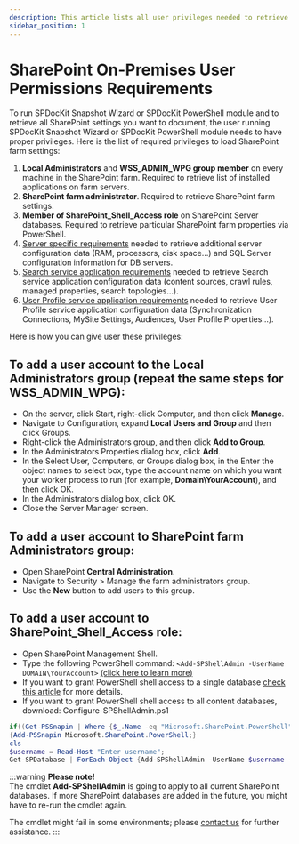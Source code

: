```yaml
---
description: This article lists all user privileges needed to retrieve SharePoint farm settings with SPDocKit Snapshot Wizard or SPDocKit PowerShell module.
sidebar_position: 1
---
```



# SharePoint On-Premises User Permissions Requirements

To run SPDocKit Snapshot Wizard or SPDocKit PowerShell module and to retrieve all SharePoint settings you want to document, the user running SPDocKit Snapshot Wizard or SPDocKit PowerShell module needs to have proper privileges. Here is the list of required privileges to load SharePoint farm settings:

1. **Local Administrators** and **WSS\_ADMIN\_WPG group member** on every machine in the SharePoint farm. Required to retrieve list of installed applications on farm servers.
2. **SharePoint farm administrator**. Required to retrieve SharePoint farm settings.
3. **Member of SharePoint\_Shell\_Access role** on SharePoint Server databases. Required to retrieve particular SharePoint farm properties via PowerShell.
4. [Server specific requirements](server-load-permission-requirements.md) needed to retrieve additional server configuration data \(RAM, processors, disk space…\) and SQL Server configuration information for DB servers.
5. [Search service application requirements](service-application-permission-requirements.md#search-service-application-requirements) needed to retrieve Search service application configuration data \(content sources, crawl rules, managed properties, search topologies...\).
6. [User Profile service application requirements](service-application-permission-requirements.md#user-profile-service-application-requirements) needed to retrieve User Profile service application configuration data \(Synchronization Connections, MySite Settings, Audiences, User Profile Properties...\).

Here is how you can give user these privileges:

## To add a user account to the **Local Administrators** group \(repeat the same steps for **WSS\_ADMIN\_WPG**\):

* On the server, click Start, right-click Computer, and then click **Manage**.
* Navigate to Configuration, expand **Local Users and Group** and then click Groups.
* Right-click the Administrators group, and then click **Add to Group**.
* In the Administrators Properties dialog box, click **Add**.
* In the Select User, Computers, or Groups dialog box, in the Enter the object names to select box, type the account name on which you want your worker process to run \(for example, **Domain\YourAccount**\), and then click OK.
* In the Administrators dialog box, click OK.
* Close the Server Manager screen.

## To add a user account to **SharePoint farm Administrators** group:

* Open SharePoint **Central Administration**.
* Navigate to Security &gt; Manage the farm administrators group.
* Use the **New** button to add users to this group.

## To add a user account to **SharePoint\_Shell\_Access role**:

* Open SharePoint Management Shell.
* Type the following PowerShell command:  `<Add-SPShellAdmin -UserName DOMAIN\YourAccount>` [\(click here to learn more\)](http://technet.microsoft.com/en-us/library/ff607596.aspx)
* If you want to grant PowerShell shell access to a single database [check this article](http://technet.microsoft.com/en-us/library/ff607596.aspx) for more details.
* If you want to grant PowerShell shell access to all content databases,  download: Configure-SPShellAdmin.ps1

<DownloadButton 
  href="/downloads/configure-spshelladmin.zip"
  filename="configure-spshelladmin.zip"
  fileSize="5.7 KB"
  fileType="ZIP"
  description="PowerShell script to grant shell access to all SharePoint content databases"
/>

```powershell
if((Get-PSSnapin | Where {$_.Name -eq "Microsoft.SharePoint.PowerShell"})-eq $null) 
{Add-PSSnapin Microsoft.SharePoint.PowerShell;}  
cls  
$username = Read-Host "Enter username";  
Get-SPDatabase | ForEach-Object {Add-SPShellAdmin -UserName $username -database $_.Id}
```

:::warning
**Please note!**  
The cmdlet **Add-SPShellAdmin** is going to apply to all current SharePoint databases. If more SharePoint databases are added in the future, you might have to re-run the cmdlet again.

The cmdlet might fail in some environments; please [contact us](https://www.syskit.com/company/contact-us/) for further assistance.
:::


